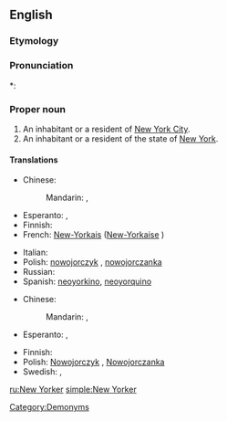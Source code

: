 ==English==

===Etymology===
{{suffix|New York|er}}

===Pronunciation===
*: {{rhymes|ɔː(r)kə(r)}}

===Proper noun===
{{en-proper noun|New Yorkers}}

# An inhabitant or a resident of [[New York City]].
# An inhabitant or a resident of the state of [[New York]].

====Translations====
{{trans-top|An inhabitant or a resident of New York City}}
* Chinese:
*: Mandarin: {{t|zh|紐約人|sc=Hani}}, {{t|zh|纽约人|tr=Niǔyuērén|sc=Hani}}
* Esperanto: {{t-|eo|Nov-Jorkano|xs=Esperanto}},  {{t-|eo|Novjorkano|xs=Esperanto}}
* Finnish: {{t-|fi|newyorkilainen}}
* French: [[New-Yorkais]] {{m}} ([[New-Yorkaise]] {{f}})
{{trans-mid}}
* Italian: {{t-|it|newyorkese|m|f}}
* Polish: [[nowojorczyk]] {{m}}, [[nowojorczanka]] {{f}}
* Russian: {{t-|ru|нью-йоркец|m}}
* Spanish: [[neoyorkino]], [[neoyorquino]] {{m}}
{{trans-bottom}}

{{trans-top|An inhabitant or a resident of the state of New York}}
* Chinese:
*: Mandarin: {{t|zh|紐約人|sc=Hani}}, {{t|zh|纽约人|tr=Niǔyuērén|sc=Hani}}
* Esperanto: {{t|eo|Nov-Jorkiano|xs=Esperanto}},  {{t|eo|Novjorkiano|xs=Esperanto}}
{{trans-mid}}
* Finnish: {{t-|fi|newyorkilainen}}
* Polish: [[Nowojorczyk]] {{m}}, [[Nowojorczanka]] {{f}}
* Swedish: {{t|sv|new yorkare|c}},  {{t|sv|new yorkbo|c}}
{{trans-bottom}}

[[Category:Demonyms]]

[[ru:New Yorker]]
[[simple:New Yorker]]